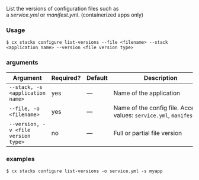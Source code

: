 List the versions of configuration files such as a *service.yml* or *manifest.yml*. (containerized apps only)

### Usage

```shell
$ cx stacks configure list-versions --file <filename> --stack <application name> --version <file version type>
```

### arguments

| Argument | Required? | Default | Description |
|  ---  |  ---  |  ---  |  ---  |
| `--stack, -s <application name>` | yes | — | Name of the application |
| `--file, -o <filename>` | yes | — | Name of the config file. Accepted values: `service.yml`, `manifest.yml` |
| `--version, -v <file version type>` | no | — | Full or partial file version |

### examples

```shell
$ cx stacks configure list-versions -o service.yml -s myapp
```

